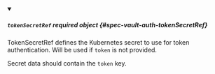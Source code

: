 


<details className="config-field" data-expandable="true" open>
<summary>

##### `tokenSecretRef` <span className="config-field-required" data-required="false">required</span> <span className="config-field-type">object</span> <span className="config-field-default"></span> <span className="config-field-enum"></span> {#spec-vault-auth-tokenSecretRef}

TokenSecretRef defines the Kubernetes secret to use for token authentication.
Will be used if `token` is not provided.

Secret data should contain the `token` key.

</summary>

<PartialTokenSecretRefreference />


</details>
